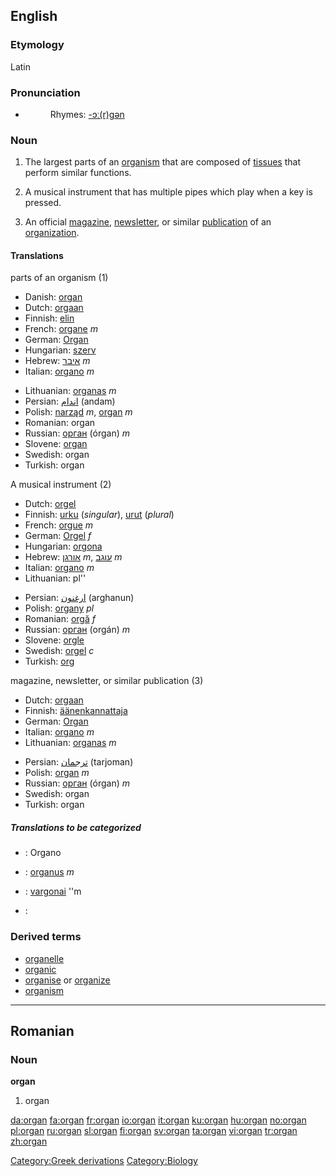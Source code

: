 {{see|Organ}}
==English==

===Etymology===
Latin

===Pronunciation===
*{{IPA|'ɔɹ.gɛn}}
*:Rhymes: [[Rhymes:English:-ɔː(r)ɡən|-ɔː(r)ɡən]]

===Noun===
{{en-noun}}

# The largest parts of an [[organism]] that are composed of [[tissue]]s that perform similar functions.
# {{musici}} A musical instrument that has multiple pipes which play when a key is pressed.
#An official [[magazine]], [[newsletter]], or similar [[publication]] of an [[organization]].

====Translations====
;parts of an organism (1)
{{top}}
*Danish: [[organ]]
*Dutch: [[orgaan]] {{n}}
*Finnish: [[elin]]
*French: [[organe]] ''m''
*German: [[Organ]] {{n}}
*Hungarian: [[szerv]]
*Hebrew: [[:he:איבר|איבר]] ''m''
*Italian: [[organo]] ''m''
{{mid}}
*Lithuanian: [[organas]] ''m''
*Persian: [[اندام]] (andam)
*Polish: [[narząd]] ''m'', [[organ]] ''m''
*Romanian: organ {{n}}
*Russian: [[орган]] (órgan) ''m''
*Slovene: [[organ]] {{m}}
*Swedish: organ {{n}}
*Turkish: organ
{{bottom}}

;A musical instrument (2)
{{top}}
*Dutch: [[orgel]] {{n}}
*Finnish: [[urku]] (''singular''), [[urut]] (''plural'')
*French: [[orgue]] ''m''
*German: [[Orgel]] ''f''
*Hungarian: [[orgona]]
*Hebrew: [[:he:אורגן|אורגן]] ''m'', [[:he:עוגב|עוגב]] ''m''
*Italian: [[organo]] ''m''
*Lithuanian: pl''
{{mid}}
*Persian: [[ارغنون]] (arghanun)
*Polish: [[organy]] ''pl''
*Romanian: [[orgă]] ''f''
*Russian: [[орган]] (orgán) ''m''
*Slovene: [[orgle]] {{f}}
*Swedish: [[orgel]] ''c''
*Turkish: [[org]]
{{bottom}}

;magazine, newsletter, or similar publication (3)
{{top}}
*Dutch: [[orgaan]] {{n}}
*Finnish: [[äänenkannattaja]]
*German: [[Organ]] {{n}}
*Italian: [[organo]] ''m''
*Lithuanian: [[organas]] ''m''
{{mid}}
*Persian: [[ترجمان]] (tarjoman)
*Polish: [[organ]] ''m''
*Russian: [[орган]] (órgan) ''m''
*Swedish: organ {{n}}
*Turkish: organ
{{bottom}}

=====Translations to be categorized=====
{{checktrans}}

*{{ttbc|Ido}}: Organo
*{{ttbc|Latin}}: [[organus]] ''m''

*{{ttbc|Lithuanian}}: [[vargonai]] ''m
*{{ttbc|Polish}}:

===Derived terms===
* [[organelle]]
* [[organic]]
* [[organise]] or [[organize]]
* [[organism]]

----

==Romanian==

===Noun===
'''organ''' {{n}}

# organ


[[Category:Greek derivations]]
[[Category:Biology]]

[[da:organ]]
[[fa:organ]]
[[fr:organ]]
[[io:organ]]
[[it:organ]]
[[ku:organ]]
[[hu:organ]]
[[no:organ]]
[[pl:organ]]
[[ru:organ]]
[[sl:organ]]
[[fi:organ]]
[[sv:organ]]
[[ta:organ]]
[[vi:organ]]
[[tr:organ]]
[[zh:organ]]